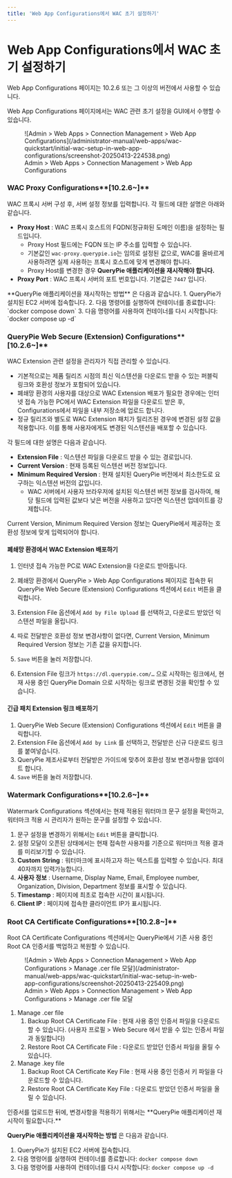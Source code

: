 ```yaml
---
title: 'Web App Configurations에서 WAC 초기 설정하기'
---
```



# Web App Configurations에서 WAC 초기 설정하기

<Callout type="info">
Web App Configurations 페이지는 10.2.6 또는 그 이상의 버전에서 사용할 수 있습니다.
</Callout>


Web App Configurations 페이지에서는 WAC 관련 초기 설정을 GUI에서 수행할 수 있습니다.

<figure data-layout="center" data-align="center">
![Admin &gt; Web Apps &gt; Connection Management &gt; Web App Configurations](/administrator-manual/web-apps/wac-quickstart/initial-wac-setup-in-web-app-configurations/screenshot-20250413-224538.png)
<figcaption>
Admin &gt; Web Apps &gt; Connection Management &gt; Web App Configurations
</figcaption>
</figure>

### WAC Proxy Configurations**[10.2.6~]**

WAC 프록시 서버 구성 후, 서버 설정 정보를 입력합니다. 각 필드에 대한 설명은 아래와 같습니다.

*  **Proxy Host** : WAC 프록시 호스트의 FQDN(정규화된 도메인 이름)을 설정하는 필드입니다.
    * Proxy Host 필드에는 FQDN 또는 IP 주소를 입력할 수 있습니다.
    * 기본값인 `wac-proxy.querypie.io`는 임의로 설정된 값으로, WAC를 올바르게 사용하려면 실제 사용하는 프록시 호스트에 맞게 변경해야 합니다.
    * Proxy Host를 변경한 경우  **QueryPie 애플리케이션을 재시작해야 합니다.**  
*  **Proxy Port** : WAC 프록시 서버의 포트 번호입니다. 기본값은 `7447` 입니다.

<Callout type="info">
**QueryPie 애플리케이션을 재시작하는 방법** 은 다음과 같습니다.
1. QueryPie가 설치된 EC2 서버에 접속합니다.
2. 다음 명령어를 실행하여 컨테이너를 종료합니다: `docker compose down`
3. 다음 명령어를 사용하여 컨테이너를 다시 시작합니다: `docker compose up -d`
</Callout>

### QueryPie Web Secure (Extension) Configurations**[10.2.6~]**

WAC Extension 관련 설정을 관리자가 직접 관리할 수 있습니다.

* 기본적으로는 제품 릴리즈 시점의 최신 익스텐션을 다운로드 받을 수 있는 퍼블릭 링크와 호환성 정보가 포함되어 있습니다.
* 폐쇄망 환경의 사용자를 대상으로 WAC Extension 배포가 필요한 경우에는 인터넷 접속 가능한 PC에서 WAC Extension 파일을 다운로드 받은 후, Configurations에서 파일을 내부 저장소에 업로드 합니다.
* 정규 릴리즈와 별도로 WAC Extension 패치가 릴리즈된 경우에 변경된 설정 값을 적용합니다. 이를 통해 사용자에게도 변경된 익스텐션을 배포할 수 있습니다.

각 필드에 대한 설명은 다음과 같습니다.

*  **Extension File** : 익스텐션 파일을 다운로드 받을 수 있는 경로입니다.
*  **Current Version** : 현재 등록된 익스텐션 버전 정보입니다.
*  **Minimum Required Version** : 현재 설치된 QueryPie 버전에서 최소한도로 요구하는 익스텐션 버전의 값입니다.
    * WAC 서버에서 사용자 브라우저에 설치된 익스텐션 버전 정보를 검사하여, 해당 필드에 입력된 값보다 낮은 버전을 사용하고 있다면 익스텐션 업데이트를 강제합니다.

<Callout type="info">
Current Version, Minimum Required Version 정보는 QueryPie에서 제공하는 호환성 정보에 맞게 입력되어야 합니다.
</Callout>

#### 폐쇄망 환경에서 WAC Extension 배포하기

1. 인터넷 접속 가능한 PC로 WAC Extension을 다운로드 받아둡니다.
2. 폐쇄망 환경에서 QueryPie &gt; Web App Configurations 페이지로 접속한 뒤 QueryPie Web Secure (Extension) Configurations 섹션에서 `Edit` 버튼을 클릭합니다.
3. Extension File 옵션에서 `Add by File Upload` 를 선택하고, 다운로드 받았던 익스텐션 파일을 올립니다.<br/>


1. 따로 전달받은 호환성 정보 변경사항이 없다면, Current Version, Minimum Required Version 정보는 기존 값을 유지합니다.
2. `Save` 버튼을 눌러 저장합니다.
3. Extension File 링크가 `https://dl.querypie.com/…` 으로 시작하는 링크에서, 현재 사용 중인 QueryPie Domain 으로 시작하는 링크로 변경된 것을 확인할 수 있습니다.

#### 긴급 패치 Extension 링크 배포하기

1. QueryPie Web Secure (Extension) Configurations 섹션에서 `Edit` 버튼을 클릭합니다.
2. Extension File 옵션에서 `Add by Link` 를 선택하고, 전달받은 신규 다운로드 링크를 붙여넣습니다.
3. QueryPie 제조사로부터 전달받은 가이드에 맞추어 호환성 정보 변경사항을 업데이트 합니다. 
4. `Save` 버튼을 눌러 저장합니다.

### Watermark Configurations**[10.2.6~]**

Watermark Configurations 섹션에서는 현재 적용된 워터마크 문구 설정을 확인하고, 워터마크 적용 시 관리자가 원하는 문구를 설정할 수 있습니다.

1. 문구 설정을 변경하기 위해서는 `Edit` 버튼을 클릭합니다.
2. 설정 모달이 오픈된 상태에서는 현재 접속한 사용자를 기준으로 워터마크 적용 결과를 미리보기할 수 있습니다.<br/>
3.  **Custom String**  : 워터마크에 표시하고자 하는 텍스트를 입력할 수 있습니다. 최대 40자까지 입력가능합니다.
4.  **사용자 정보**  : Username, Display Name, Email, Employee number, Organization, Division, Department 정보를 표시할 수 있습니다.
5.  **Timestamp**  : 페이지에 최초로 접속한 시간이 표시됩니다.
6.  **Client IP**  : 페이지에 접속한 클라이언트 IP가 표시됩니다.

### Root CA Certificate Configurations**[10.2.8~]**

Root CA Certificate Configurations 섹션에서는 QueryPie에서 기존 사용 중인 Root CA 인증서를 백업하고 복원할 수 있습니다.

<figure data-layout="center" data-align="center">
![Admin &gt; Web Apps &gt; Connection Management &gt; Web App Configurations &gt; Manage .cer file 모달](/administrator-manual/web-apps/wac-quickstart/initial-wac-setup-in-web-app-configurations/screenshot-20250413-225409.png)
<figcaption>
Admin &gt; Web Apps &gt; Connection Management &gt; Web App Configurations &gt; Manage .cer file 모달
</figcaption>
</figure>

1. Manage .cer file
    1. Backup Root CA Certificate File : 현재 사용 중인 인증서 파일을 다운로드할 수 있습니다. (사용자 프로필 &gt; Web Secure 에서 받을 수 있는 인증서 파일과 동일합니다)
    2. Restore Root CA Certificate File : 다운로드 받았던 인증서 파일을 올릴 수 있습니다.
2. Manage .key file
    1. Backup Root CA Certificate Key File : 현재 사용 중인 인증서 키 파일을 다운로드할 수 있습니다.
    2. Restore Root CA Certificate Key File : 다운로드 받았던 인증서 파일을 올릴 수 있습니다.

<Callout type="info">
인증서를 업로드한 뒤에, 변경사항을 적용하기 위해서는  **QueryPie 애플리케이션 재시작이 필요합니다.**

**QueryPie 애플리케이션을 재시작하는 방법** 은 다음과 같습니다.

1. QueryPie가 설치된 EC2 서버에 접속합니다.
2. 다음 명령어를 실행하여 컨테이너를 종료합니다: `docker compose down`
3. 다음 명령어를 사용하여 컨테이너를 다시 시작합니다: `docker compose up -d`
</Callout>
